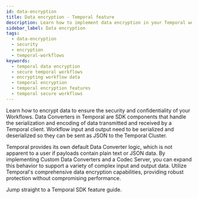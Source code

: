 ```yaml
---
id: data-encryption
title: Data encryption - Temporal feature
description: Learn how to implement data encryption in your Temporal workflows to ensure the security and confidentiality of your data.
sidebar_label: Data encryption
tags:
  - data-encryption
  - security
  - encryption
  - temporal-workflows
keywords:
  - temporal data encryption
  - secure temporal workflows
  - encrypting workflow data
  - temporal encryption 
  - temporal encryption features
  - temporal secure workflows
---
```



Learn how to encrypt data to ensure the security and confidentiality of your Workflows.
Data Converters in Temporal are SDK components that handle the serialization and encoding of data transmitted and received by a Temporal client.
Workflow input and output need to be serialized and deserialized so they can be sent as JSON to the Temporal Cluster.

Temporal provides its own default Data Converter logic, which is not apparent to a user if payloads contain plain text or JSON data.
By implementing Custom Data Converters and a Codec Server, you can expand this behavior to support a variety of complex input and output data.
Utilize Temporal's comprehensive data encryption capabilities, providing robust protection without compromising performance.

Jump straight to a Temporal SDK feature guide.

<RelatedReadContainer>
    <RelatedReadItem path="/develop/go/data-encryption" text="Data Encryption using the Go SDK" archetype="feature-guide" />
    <RelatedReadItem path="/develop/java/data-encryption" text="Data Encryption using the Java SDK" archetype="feature-guide" />
    <RelatedReadItem path="/develop/python/data-encryption" text="Data Encryption using the Python SDK" archetype="feature-guide" />
    <RelatedReadItem path="/develop/typescript/data-encryption" text="Data Encryption using the TypeScript SDK" archetype="feature-guide" />
    <RelatedReadItem path="/develop/dotnet/data-encryption" text="Data Encryption using the .NET SDK" archetype="feature-guide" />
</RelatedReadContainer>
